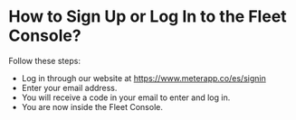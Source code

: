 # How to Sign Up or Log In to the Fleet Console?

Follow these steps:

* Log in through our website at https://www.meterapp.co/es/signin
* Enter your email address.
* You will receive a code in your email to enter and log in.
* You are now inside the Fleet Console.
